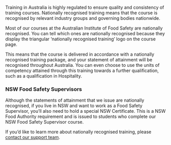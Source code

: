 Training in Australia is highly regulated to ensure quality and consistency of training courses. Nationally recognised training means that the course is recognised by relevant industry groups and governing bodies nationwide.

Most of our courses at the Australian Institute of Food Safety are nationally recognised. You can tell which ones are nationally recognised because they display the triangular ‘nationally recognised training’ logo on the course page.

This means that the course is delivered in accordance with a nationally recognised training package, and your statement of attainment will be recognised throughout Australia. You can even choose to use the units of competency attained through this training towards a further qualification, such as a qualification in Hospitality.

### NSW Food Safety Supervisors

Although the statements of attainment that we issue are nationally recognised, if you live in NSW and want to work as a Food Safety Supervisor, you’ll also need to hold a special NSW Certificate. This is a NSW Food Authority requirement and is issued to students who complete our NSW Food Safety Supervisor course.

If you’d like to learn more about nationally recognised training, please [contact our support team](/contact).

